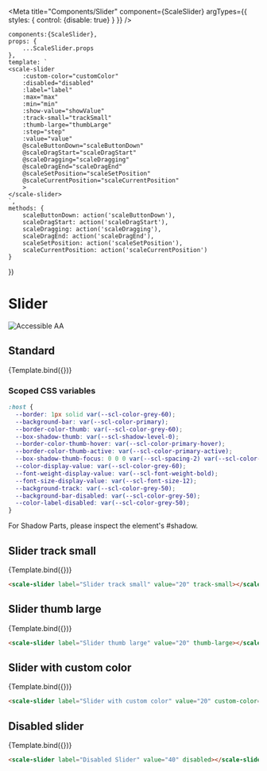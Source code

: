 
<Meta
    title="Components/Slider"
    component={ScaleSlider}
    argTypes={{
        styles: {
            control: {disable: true}
        }
    }}
/>

    components:{ScaleSlider},
    props: {
        ...ScaleSlider.props
    },
    template: `
    <scale-slider
        :custom-color="customColor"
        :disabled="disabled"
        :label="label"
        :max="max"
        :min="min"
        :show-value="showValue"
        :track-small="trackSmall"
        :thumb-large="thumbLarge"
        :step="step"
        :value="value"
        @scaleButtonDown="scaleButtonDown"
        @scaleDragStart="scaleDragStart"
        @scaleDragging="scaleDragging"
        @scaleDragEnd="scaleDragEnd"
        @scaleSetPosition="scaleSetPosition"
        @scaleCurrentPosition="scaleCurrentPosition"
        >
    </scale-slider>
    `,
    methods: {
        scaleButtonDown: action('scaleButtonDown'),
        scaleDragStart: action('scaleDragStart'),
        scaleDragging: action('scaleDragging'),
        scaleDragEnd: action('scaleDragEnd'),
        scaleSetPosition: action('scaleSetPosition'),
        scaleCurrentPosition: action('scaleCurrentPosition')
    }
})

<div style={{display: 'inline-flex', alignItems: 'center', justifyContent: 'space-between', width: '100%'}}>
    <h1>Slider</h1>
    <img src="assets/tag-aa.svg" alt="Accessible AA" />
</div>

## Standard

<Canvas withSource="none">
    <Story
        name="Standard"
        args={{
            label: 'Standard',
            value: 20
        }}
        >
        {Template.bind({})}
    </Story>
</Canvas>

<ArgsTable story='Standard' />

### Scoped CSS variables

```css
:host {
  --border: 1px solid var(--scl-color-grey-60);
  --background-bar: var(--scl-color-primary);
  --border-color-thumb: var(--scl-color-grey-60);
  --box-shadow-thumb: var(--scl-shadow-level-0);
  --border-color-thumb-hover: var(--scl-color-primary-hover);
  --border-color-thumb-active: var(--scl-color-primary-active);
  --box-shadow-thumb-focus: 0 0 0 var(--scl-spacing-2) var(--scl-color-focus);
  --color-display-value: var(--scl-color-grey-60);
  --font-weight-display-value: var(--scl-font-weight-bold);
  --font-size-display-value: var(--scl-font-size-12);
  --background-track: var(--scl-color-grey-50);
  --background-bar-disabled: var(--scl-color-grey-50);
  --color-label-disabled: var(--scl-color-grey-50);
}
```

For Shadow Parts, please inspect the element's #shadow.

## Slider track small

<Canvas withSource="none">
    <Story
        name="Slider track small"
        args={{
            label: 'Slider track small',
            value: 20,
            trackSmall: true,
        }}>
        {Template.bind({})}
    </Story>
</Canvas>

```html
<scale-slider label="Slider track small" value="20" track-small></scale-slider>
```

## Slider thumb large

<Canvas withSource="none">
    <Story
        name="Slider thumb large"
        args={{
            label: 'Slider thumb large',
            value: 20,
            thumbLarge: true,
        }}>
        {Template.bind({})}
    </Story>
</Canvas>

```html
<scale-slider label="Slider thumb large" value="20" thumb-large></scale-slider>
```

## Slider with custom color

<Canvas withSource="none">
    <Story
        name="Slider with custom color"
        args={{
            label: 'Slider with custom color',
            value: 20,
            customColor: "#009DE0"
        }}
        >
        {Template.bind({})}
    </Story>
</Canvas>

```html
<scale-slider label="Slider with custom color" value="20" custom-color="#009DE0"></scale-slider>
```

## Disabled slider

<Canvas withSource="none">
    <Story
        name="Disabled Slider"
        args={{
            label: 'Disabled Slider',
            value: 40,
            disabled: true
        }}>
        {Template.bind({})}
    </Story>
</Canvas>

```html
<scale-slider label="Disabled Slider" value="40" disabled></scale-slider>
```
